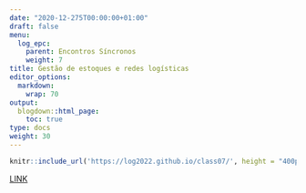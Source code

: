 ```yaml
---
date: "2020-12-275T00:00:00+01:00"
draft: false
menu:
  log_epc:
    parent: Encontros Síncronos
    weight: 7
title: Gestão de estoques e redes logísticas
editor_options: 
  markdown: 
    wrap: 70
output: 
  blogdown::html_page:
    toc: true
type: docs
weight: 30
---
```


```r
knitr::include_url('https://log2022.github.io/class07/', height = "400px")
```

[LINK](https://log2022.github.io/class07/)


